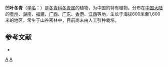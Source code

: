 {{Speciesbox 
| taxon = Ilex championii
| authority = Loes.
| image = Ilex championii - Mingyueshan 2019.06.02 11-51-55.jpg
}}
'''凹叶冬青'''（[[学名|学名]]：{{lang|la|''Ilex championii''}}）是[[冬青科|冬青科]][[冬青属|冬青属]]的植物，为中国的特有植物。分布在[[中国大陆|中国大陆]]的[[贵州|贵州]]、[[湖南|湖南]]、[[福建|福建]]、[[广西|广西]]、[[广东|广东]]、[[香港|香港]]、[[江西|江西]]等地，生长于海拔600米至1,600米的地区，常生于山谷密林中，目前尚未由人工引种栽培。

== 参考文献 ==
<div class="references-small">
* {{cite web| url =http://www.bioinfo.cn/db05/KmzwSpecies.php?action=view&id=14088| title =凹叶冬青| work =《中国高等植物数据库全库》| publisher =中国科学院微生物研究所| author =昆明植物研究所| accessdate =2009-02-24| deadurl =yes| archiveurl =https://web.archive.org/web/20160305084613/http://www.bioinfo.cn/db05/KmzwSpecies.php?action=view&id=14088| archivedate =2016-03-05}}
</div>
{{Taxonbar|from=Q10896533}}

[[Category:冬青属|A]]
[[Category:中國特有植物|A]]